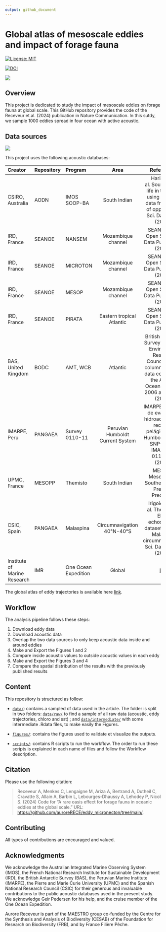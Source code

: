```yaml
---
output: github_document
---
```


# Global atlas of mesoscale eddies and impact of forage fauna


<!-- badges: start -->
[![License: MIT](https://img.shields.io/badge/License-MIT-yellow.svg)](https://choosealicense.com/licenses/mit/)
<!-- badges: end -->


<!-- doi: start -->
[![DOI](https://zenodo.org/badge/790190974.svg)](https://zenodo.org/doi/10.5281/zenodo.11103725)
<!-- doi: end -->



![](figures/figure1_Paper.jpg)


## Overview

This project is dedicated to study the impact of mesoscale eddies on forage fauna at global scale. This GitHub repository provides the code of the Receveur et al. (2024) publication in Nature Communication. In this sutdy, we sample 1000 eddies spread in four ocean with active acoustic. 

## Data sources

![](figures/S1figure.jpg)

This project uses the following acoustic databases:

| Creator         | Repository                                    | Program                   | Area   | References  |
| :-------------- | :------------------------------------------- | :------------------------ | :----:  | :----: |
| CSIRO, Australia|AODN|  IMOS SOOP-BA| South Indian | Haris, K. et al. Sounding out life in the deep using acoustic data from ships of opportunity. Sci. Data 8, 23 (2021).|
| IRD, France     |SEANOE|NANSEM| Mozambique channel  | 	SEANOE. Sea Open Scientific Data Publication. (2021).|
| IRD, France     | SEANOE |  MICROTON | Mozambique channel|  	SEANOE. Sea Open Scientific Data Publication. (2021).|
|  IRD, France  | SEANOE| MESOP  |Mozambique channel |	SEANOE. Sea Open Scientific Data Publication. (2021). |
|  IRD, France      | SEANOE     | PIRATA | Eastern tropical Atlantic| 	SEANOE. Sea Open Scientific Data Publication. (2021).|
| BAS, United Kingdom   |BODC|AMT, WCB  | Atlantic|British Antarctic Survey - Natural Environment Research Council. Water column acoustic data collected in the Atlantic Ocean between 2006 and 2017. (2017). |
| IMARPE, Peru     |PANGAEA      | Survey 0110-11 |Peruvian Humboldt Current System | IMARPE. Crucero de evaluación hidroacústica de recursos pelágicos BICs Humboldt, Olaya, SNP-2 y LP IMARPE IV 0110-11. (2004). |
| UPMC, France  |MESOPP | Themisto |South Indian | MESOPP. Mesopelagic Southern Ocean Prey and Predators.|
| CSIC, Spain | PANGAEA | Malaspina | Circumnavigation 40°N-40°S |  Irigoien, X. et al. The Simrad EK60 echosounder dataset from the Malaspina circumnavigation. Sci. Data 8, 259 (2021).|
| Institute of Marine Research | IMR | One Ocean Expedition | Global | [link](https://ftp.nmdc.no/nmdc/IMR/OneOcean) |


The global atlas of eddy trajectories is available here [link](https://www.aviso.altimetry.fr/en/data/products/value-added-products/global-mesoscale-eddy-trajectory-product/meta3-2-dt.html).

## Workflow

The analysis pipeline follows these steps:

1. Download eddy data
2. Download acoustic data
3. Overlap the two data sources to only keep acoustic data inside and around eddies 
4. Make and Export the Figures 1 and 2
5. Compare inside acoustic values to outside acoustic values in each eddy 
6. Make and Export the Figures 3 and 4
7. Compare the spatial distribution of the results with the previously published results

## Content

This repository is structured as follow:

- [`data/`](https://github.com/auroreRECE/eddy_micronecton/tree/main/data): contains a sampled of data used in the article. The folder is split in two folders: [`data/raw/`](https://github.com/auroreRECE/eddy_micronecton/tree/main/data/raw) to find a sample of all raw data (acoustic, eddy trajectories, chloro and sst) ; and [`data/intermediate/`](https://github.com/auroreRECE/eddy_micronecton/tree/main/data/intermediate) with some intermediate .Rdata files, to make easily the Figures. 


- [`figures/`](https://github.com/auroreRECE/eddy_micronecton/tree/main/figures): contains the figures used to validate et visualize the outputs.


- [`scripts/`](https://github.com/auroreRECE/eddy_micronecton/tree/main/scripts): contains R scripts to run the workflow. The order to run these scripts is explained in each name of files and follow the Workflow description.


## Citation

Please use the following citation: 

> Receveur A, Menkes C, Lengaigne M, Ariza A,  Bertrand A, Dutheil C, Cravatte S, Allain A, Barbin L, Lebourges-Dhaussy A, Lehodey P,  Nicol S. (2024) Code for "A rare oasis effect for forage fauna in oceanic eddies at the global scale." URL: <https://github.com/auroreRECE/eddy_micronecton/tree/main/>.




## Contributing

All types of contributions are encouraged and valued. 

## Acknowledgments

We acknowledge the Australian Integrated Marine Observing System (IMOS), the French National Research Institute for Sustainable Development (IRD), the British Antarctic Survey (BAS), the Peruvian Marine Institute (IMARPE), the Pierre and Marie Curie University (UPMC) and the Spanish National Research Council (CSIC) for their generous and invaluable contributions to the public acoustic databases used in the present study. We acknowledge Geir Pedersen for his help, and the cruise member of the One Ocean Expedition. 

Aurore Receveur is part of the MAESTRO group co-funded by the Centre for the Synthesis and Analysis of Biodiversity (CESAB) of the Foundation for Research on Biodiversity (FRB), and by France Filière Pêche. 


